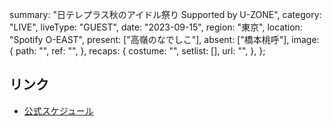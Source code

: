   summary: "日テレプラス秋のアイドル祭り Supported by U-ZONE",
  category: "LIVE",
  liveType: "GUEST",
  date: "2023-09-15",
  region: "東京",
  location: "Spotify O-EAST",
  present: ["高嶺のなでしこ"],
  absent: ["橋本桃呼"],
  image: {
    path: "",
    ref: "",
  },
  recaps: {
    costume: "",
    setlist: [],
    url: "",
  },
};

## リンク

- [公式スケジュール](https://takanenonadeshiko.jp/?p=1292)
